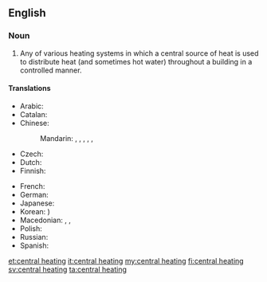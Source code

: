 ==English==

===Noun===
{{wikipedia}}
{{en-noun|sg=[[central]] [[heating]]|-}}

# Any of various heating systems in which a central source of heat is used to distribute heat (and sometimes hot water) throughout a building in a controlled manner.

====Translations====
{{trans-top|heating system}}
* Arabic: {{t-|ar|تدفئة مركزية|f|tr=tadhfi'a markazíyya}}
* Catalan: {{t-|ca|calefacció central|f}}
* Chinese:
*: Mandarin: {{t|cmn|集中供熱|sc=Hani}}, {{t|cmn|集中供热|tr=jízhōng gōngrè|sc=Hani}}, {{t|cmn|中央暖氣系統|sc=Hani}}, {{t|cmn|中央暖气系统|tr=zhōngyāng nuǎnqì xìtǒng|sc=Hani}}, {{qualifier|abbreviation}} {{t-|cmn|暖氣|sc=Hani}}, {{t-|cmn|暖气|tr=nuǎnqì|sc=Hani}}
* Czech: {{t-|cs|ústřední topení|n}}
* Dutch: {{t+|nl|centrale verwarming|f}}
* Finnish: {{t-|fi|keskuslämmitys}}
{{trans-mid}}
* French: {{t-|fr|chauffage central|m}}
* German: {{t-|de|Zentralheizung|f}}
* Japanese: {{t-|ja|セントラルヒーティング|tr=sentoraruhītingu}}
* Korean: {{t-|ko|중앙 난방|tr=jung-ang nanbang|sc=Hang}} {{t+|ko|中央煖房|sc=Hani}})
* Macedonian: {{t-|mk|парно|n|tr=párno}},  {{t-|mk|парно греење|n|tr=párno gréenje}},  {{t-|mk|централно греење|n|tr=céntralno gréenje}}
* Polish: {{t-|pl|centralne ogrzewanie|n}}
* Russian: {{t-|ru|центральное отопление|n|tr=centrál'noe otoplénije}}
* Spanish: {{t-|es|calefacción central|f}}
{{trans-bottom}}

[[et:central heating]]
[[it:central heating]]
[[my:central heating]]
[[fi:central heating]]
[[sv:central heating]]
[[ta:central heating]]
